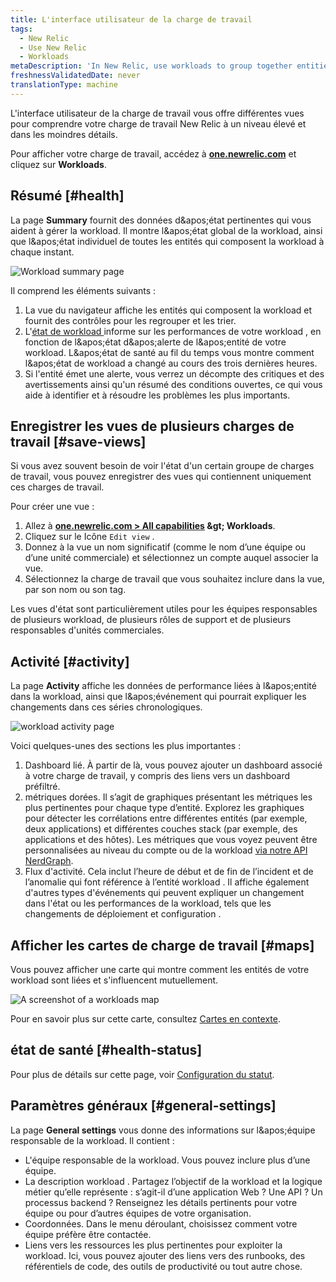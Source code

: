 ```yaml
---
title: L'interface utilisateur de la charge de travail
tags:
  - New Relic
  - Use New Relic
  - Workloads
metaDescription: 'In New Relic, use workloads to group together entities that make up a specific business service, making it easier to isolate and troubleshoot issues.'
freshnessValidatedDate: never
translationType: machine
---
```


L&apos;interface utilisateur de la charge de travail vous offre différentes vues pour comprendre votre charge de travail New Relic à un niveau élevé et dans les moindres détails.

Pour afficher votre charge de travail, accédez à <DNT>**[one.newrelic.com](https://one.newrelic.com/all-capabilities)**</DNT> et cliquez sur <DNT>**Workloads**</DNT>.

## Résumé [#health]

La page <DNT>**Summary**</DNT> fournit des données d&amp;apos;état pertinentes qui vous aident à gérer la workload. Il montre l&amp;apos;état global de la workload, ainsi que l&amp;apos;état individuel de toutes les entités qui composent la workload à chaque instant.

<img title="Workload summary page" alt="Workload summary page" src="/images/workloads_screenshot-crop_workload-summary-page.webp" />

Il comprend les éléments suivants :

1. La vue du navigateur affiche les entités qui composent la workload et fournit des contrôles pour les regrouper et les trier.
2. L&apos;[état de workload ](/docs/new-relic-one/use-new-relic-one/workloads/workload-status-views-notifications/)informe sur les performances de votre workload , en fonction de l&amp;apos;état d&amp;apos;alerte de l&amp;apos;entité de votre workload. L&amp;apos;état de santé au fil du temps vous montre comment l&amp;apos;état de workload a changé au cours des trois dernières heures.
3. Si l&apos;entité émet une alerte, vous verrez un décompte des critiques et des avertissements ainsi qu&apos;un résumé des conditions ouvertes, ce qui vous aide à identifier et à résoudre les problèmes les plus importants.

## Enregistrer les vues de plusieurs charges de travail [#save-views]

Si vous avez souvent besoin de voir l&apos;état d&apos;un certain groupe de charges de travail, vous pouvez enregistrer des vues qui contiennent uniquement ces charges de travail.

Pour créer une vue :

1. Allez à <DNT>**[one.newrelic.com &gt; All capabilities](https://one.newrelic.com/all-capabilities) &amp;gt; Workloads**</DNT>.
2. Cliquez sur le <Icon name="fe-edit-2" /> Icône `Edit view` .
3. Donnez à la vue un nom significatif (comme le nom d’une équipe ou d’une unité commerciale) et sélectionnez un compte auquel associer la vue.
4. Sélectionnez la charge de travail que vous souhaitez inclure dans la vue, par son nom ou son tag.

Les vues d&apos;état sont particulièrement utiles pour les équipes responsables de plusieurs workload, de plusieurs rôles de support et de plusieurs responsables d&apos;unités commerciales.

## Activité [#activity]

La page <DNT>**Activity**</DNT> affiche les données de performance liées à l&amp;apos;entité dans la workload, ainsi que l&amp;apos;événement qui pourrait expliquer les changements dans ces séries chronologiques.

<img title="workload activity page" alt="workload activity page" src="/images/workloads_screenshot-crop_workload-activity-page.webp" />

Voici quelques-unes des sections les plus importantes :

1. Dashboard lié. À partir de là, vous pouvez ajouter un dashboard associé à votre charge de travail, y compris des liens vers un dashboard préfiltré.
2. métriques dorées. Il s’agit de graphiques présentant les métriques les plus pertinentes pour chaque type d’entité. Explorez les graphiques pour détecter les corrélations entre différentes entités (par exemple, deux applications) et différentes couches stack (par exemple, des applications et des hôtes). Les métriques que vous voyez peuvent être personnalisées au niveau du compte ou de la workload [via notre API NerdGraph](/docs/apis/nerdgraph/examples/golden-metrics-entities-nerdgraph-api-tutorial/#customize-golden-metrics).
3. Flux d&apos;activité. Cela inclut l’heure de début et de fin de l’incident et de l’anomalie qui font référence à l’entité workload . Il affiche également d&apos;autres types d&apos;événements qui peuvent expliquer un changement dans l&apos;état ou les performances de la workload, tels que les changements de déploiement et configuration .

## Afficher les cartes de charge de travail [#maps]

Vous pouvez afficher une carte qui montre comment les entités de votre workload sont liées et s&apos;influencent mutuellement.

<img title="Workloads map" alt="A screenshot of a workloads map" src="/images/workloads_screenshot-crop_workload-map.webp" />

Pour en savoir plus sur cette carte, consultez [Cartes en contexte](/docs/new-relic-solutions/new-relic-one/ui-data/maps-in-context).

## état de santé [#health-status]

Pour plus de détails sur cette page, voir [Configuration du statut](/docs/new-relic-solutions/new-relic-one/workloads/workload-status-configuration).

## Paramètres généraux [#general-settings]

La page <DNT>**General settings**</DNT> vous donne des informations sur l&amp;apos;équipe responsable de la workload. Il contient :

* L&apos;équipe responsable de la workload. Vous pouvez inclure plus d’une équipe.
* La description workload . Partagez l’objectif de la workload et la logique métier qu’elle représente : s’agit-il d’une application Web ? Une API ? Un processus backend ? Renseignez les détails pertinents pour votre équipe ou pour d’autres équipes de votre organisation.
* Coordonnées. Dans le menu déroulant, choisissez comment votre équipe préfère être contactée.
* Liens vers les ressources les plus pertinentes pour exploiter la workload. Ici, vous pouvez ajouter des liens vers des runbooks, des référentiels de code, des outils de productivité ou tout autre chose.